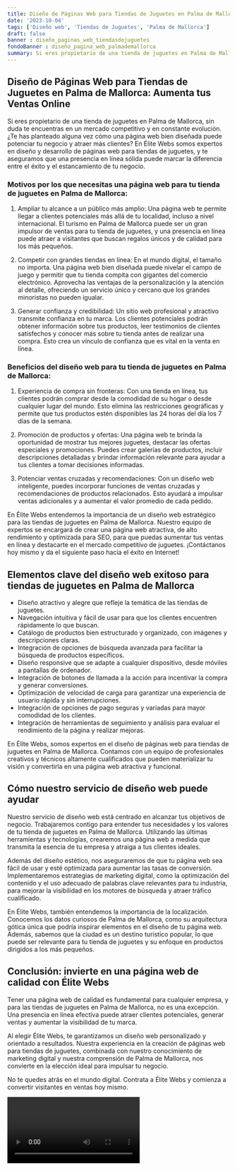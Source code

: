 ```yaml
---
title: Diseño de Páginas Web para Tiendas de Juguetes en Palma de Mallorca
date: '2023-10-04'
tags: ['Diseño web', 'Tiendas de Juguetes', 'Palma de Mallorca']
draft: false
banner : diseño_paginas_web_tiendasdejuguetes
fondoBanner : diseño_pagina_web_palmademallorca
summary: Si eres propietario de una tienda de juguetes en Palma de Mallorca, sin duda te encuentras en un mercado competitivo y en constante evolución. ¿Te has planteado alguna vez cómo una página web bien diseñada puede potenciar tu negocio y atraer más clientes? En Élite Webs somos expertos en diseño y desarrollo de páginas web para tiendas de juguetes, y te aseguramos que una presencia en línea sólida puede marcar la diferencia entre el éxito y el estancamiento de tu negocio.
---
```


## Diseño de Páginas Web para Tiendas de Juguetes en Palma de Mallorca: Aumenta tus Ventas Online

Si eres propietario de una tienda de juguetes en Palma de Mallorca, sin duda te encuentras en un mercado competitivo y en constante evolución. ¿Te has planteado alguna vez cómo una página web bien diseñada puede potenciar tu negocio y atraer más clientes? En Élite Webs somos expertos en diseño y desarrollo de páginas web para tiendas de juguetes, y te aseguramos que una presencia en línea sólida puede marcar la diferencia entre el éxito y el estancamiento de tu negocio.

### Motivos por los que necesitas una página web para tu tienda de juguetes en Palma de Mallorca:

1. Ampliar tu alcance a un público más amplio: Una página web te permite llegar a clientes potenciales más allá de tu localidad, incluso a nivel internacional. El turismo en Palma de Mallorca puede ser un gran impulsor de ventas para tu tienda de juguetes, y una presencia en línea puede atraer a visitantes que buscan regalos únicos y de calidad para los más pequeños.

2. Competir con grandes tiendas en línea: En el mundo digital, el tamaño no importa. Una página web bien diseñada puede nivelar el campo de juego y permitir que tu tienda compita con gigantes del comercio electrónico. Aprovecha las ventajas de la personalización y la atención al detalle, ofreciendo un servicio único y cercano que los grandes minoristas no pueden igualar.

3. Generar confianza y credibilidad: Un sitio web profesional y atractivo transmite confianza en tu marca. Los clientes potenciales podrán obtener información sobre tus productos, leer testimonios de clientes satisfechos y conocer más sobre tu tienda antes de realizar una compra. Esto crea un vínculo de confianza que es vital en la venta en línea.

### Beneficios del diseño web para tu tienda de juguetes en Palma de Mallorca:

1. Experiencia de compra sin fronteras: Con una tienda en línea, tus clientes podrán comprar desde la comodidad de su hogar o desde cualquier lugar del mundo. Esto elimina las restricciones geográficas y permite que tus productos estén disponibles las 24 horas del día los 7 días de la semana.

2. Promoción de productos y ofertas: Una página web te brinda la oportunidad de mostrar tus mejores juguetes, destacar las ofertas especiales y promociones. Puedes crear galerías de productos, incluir descripciones detalladas y brindar información relevante para ayudar a tus clientes a tomar decisiones informadas.

3. Potenciar ventas cruzadas y recomendaciones: Con un diseño web inteligente, puedes incorporar funciones de ventas cruzadas y recomendaciones de productos relacionados. Esto ayudará a impulsar ventas adicionales y a aumentar el valor promedio de cada pedido.

En Élite Webs entendemos la importancia de un diseño web estratégico para las tiendas de juguetes en Palma de Mallorca. Nuestro equipo de expertos se encargará de crear una página web atractiva, de alto rendimiento y optimizada para SEO, para que puedas aumentar tus ventas en línea y destacarte en el mercado competitivo de juguetes. ¡Contáctanos hoy mismo y da el siguiente paso hacia el éxito en Internet!

<GifSeo />

<Cta />

## Elementos clave del diseño web exitoso para tiendas de juguetes en Palma de Mallorca

- Diseño atractivo y alegre que refleje la temática de las tiendas de juguetes.
- Navegación intuitiva y fácil de usar para que los clientes encuentren rápidamente lo que buscan.
- Catálogo de productos bien estructurado y organizado, con imágenes y descripciones claras.
- Integración de opciones de búsqueda avanzada para facilitar la búsqueda de productos específicos.
- Diseño responsive que se adapte a cualquier dispositivo, desde móviles a pantallas de ordenador.
- Integración de botones de llamada a la acción para incentivar la compra y generar conversiones.
- Optimización de velocidad de carga para garantizar una experiencia de usuario rápida y sin interrupciones.
- Integración de opciones de pago seguras y variadas para mayor comodidad de los clientes.
- Integración de herramientas de seguimiento y análisis para evaluar el rendimiento de la página y realizar mejoras.

En Élite Webs, somos expertos en el diseño de páginas web para tiendas de juguetes en Palma de Mallorca. Contamos con un equipo de profesionales creativos y técnicos altamente cualificados que pueden materializar tu visión y convertirla en una página web atractiva y funcional.

## Cómo nuestro servicio de diseño web puede ayudar

Nuestro servicio de diseño web está centrado en alcanzar tus objetivos de negocio. Trabajaremos contigo para entender tus necesidades y los valores de tu tienda de juguetes en Palma de Mallorca. Utilizando las últimas herramientas y tecnologías, crearemos una página web a medida que transmita la esencia de tu empresa y atraiga a tus clientes ideales.

Además del diseño estético, nos aseguraremos de que tu página web sea fácil de usar y esté optimizada para aumentar las tasas de conversión. Implementaremos estrategias de marketing digital, como la optimización del contenido y el uso adecuado de palabras clave relevantes para tu industria, para mejorar la visibilidad en los motores de búsqueda y atraer tráfico cualificado.

En Élite Webs, también entendemos la importancia de la localización. Conocemos los datos curiosos de Palma de Mallorca, como su arquitectura gótica única que podría inspirar elementos en el diseño de tu página web. Además, sabemos que la ciudad es un destino turístico popular, lo que puede ser relevante para tu tienda de juguetes y su enfoque en productos dirigidos a los más pequeños.

## Conclusión: invierte en una página web de calidad con Élite Webs

Tener una página web de calidad es fundamental para cualquier empresa, y para las tiendas de juguetes en Palma de Mallorca, no es una excepción. Una presencia en línea efectiva puede atraer clientes potenciales, generar ventas y aumentar la visibilidad de tu marca.

Al elegir Élite Webs, te garantizamos un diseño web personalizado y orientado a resultados. Nuestra experiencia en la creación de páginas web para tiendas de juguetes, combinada con nuestro conocimiento de marketing digital y nuestra comprensión de Palma de Mallorca, nos convierte en la elección ideal para impulsar tu negocio.

No te quedes atrás en el mundo digital. Contrata a Élite Webs y comienza a convertir visitantes en ventas hoy mismo.

<Video />

<CtaBot job='Tiendas de Juguetes' city='Palma de Mallorca'/>

<Gmaps query='Palma de Mallorca+españa+maps' />